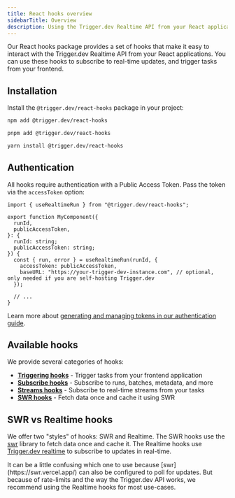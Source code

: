 ```yaml
---
title: React hooks overview
sidebarTitle: Overview
description: Using the Trigger.dev Realtime API from your React applications.
---
```



Our React hooks package provides a set of hooks that make it easy to interact with the Trigger.dev Realtime API from your React applications. You can use these hooks to subscribe to real-time updates, and trigger tasks from your frontend.

## Installation

Install the `@trigger.dev/react-hooks` package in your project:

<CodeGroup>

```bash npm
npm add @trigger.dev/react-hooks
```

```bash pnpm
pnpm add @trigger.dev/react-hooks
```

```bash yarn
yarn install @trigger.dev/react-hooks
```

</CodeGroup>

## Authentication

All hooks require authentication with a Public Access Token. Pass the token via the `accessToken` option:

```tsx
import { useRealtimeRun } from "@trigger.dev/react-hooks";

export function MyComponent({
  runId,
  publicAccessToken,
}: {
  runId: string;
  publicAccessToken: string;
}) {
  const { run, error } = useRealtimeRun(runId, {
    accessToken: publicAccessToken,
    baseURL: "https://your-trigger-dev-instance.com", // optional, only needed if you are self-hosting Trigger.dev
  });

  // ...
}
```

Learn more about [generating and managing tokens in our authentication guide](/realtime/auth).

## Available hooks

We provide several categories of hooks:

- **[Triggering hooks](/realtime/react-hooks/triggering)** - Trigger tasks from your frontend application
- **[Subscribe hooks](/realtime/react-hooks/realtime)** - Subscribe to runs, batches, metadata, and more
- **[Streams hooks](/realtime/react-hooks/streams)** - Subscribe to real-time streams from your tasks
- **[SWR hooks](/realtime/react-hooks/swr)** - Fetch data once and cache it using SWR

## SWR vs Realtime hooks

We offer two "styles" of hooks: SWR and Realtime. The SWR hooks use the [swr](https://swr.vercel.app/) library to fetch data once and cache it. The Realtime hooks use [Trigger.dev realtime](/realtime) to subscribe to updates in real-time.

<Note>
  It can be a little confusing which one to use because [swr](https://swr.vercel.app/) can also be
  configured to poll for updates. But because of rate-limits and the way the Trigger.dev API works,
  we recommend using the Realtime hooks for most use-cases.
</Note>
